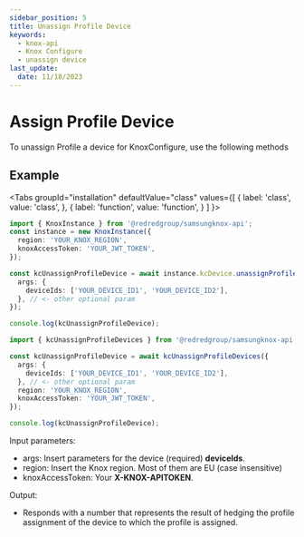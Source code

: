 ```yaml
---
sidebar_position: 5
title: Unassign Profile Device
keywords:
  - knox-api
  - Knox Configure
  - unassign device
last_update:
  date: 11/18/2023
---
```



# Assign Profile Device

To unassign Profile a device for KnoxConfigure, use the following methods

## Example

<Tabs
  groupId="installation"
  defaultValue="class"
  values={[
    { label: 'class', value: 'class', },
    { label: 'function', value: 'function', }
  ]
}>
<TabItem value="class">

```ts
import { KnoxInstance } from '@redredgroup/samsungknox-api';
const instance = new KnoxInstance({
  region: 'YOUR_KNOX_REGION',
  knoxAccessToken: 'YOUR_JWT_TOKEN',
});

const kcUnassignProfileDevice = await instance.kcDevice.unassignProfileDevices({
  args: {
    deviceIds: ['YOUR_DEVICE_ID1', 'YOUR_DEVICE_ID2'],
  }, // <- other optional param
});

console.log(kcUnassignProfileDevice);
```

</TabItem>

<TabItem value="function">

```ts
import { kcUnassignProfileDevices } from '@redredgroup/samsungknox-api';

const kcUnassignProfileDevice = await kcUnassignProfileDevices({
  args: {
    deviceIds: ['YOUR_DEVICE_ID1', 'YOUR_DEVICE_ID2'],
  }, // <- other optional param
  region: 'YOUR_KNOX_REGION',
  knoxAccessToken: 'YOUR_JWT_TOKEN',
});

console.log(kcUnassignProfileDevice);
```

</TabItem>
</Tabs>

Input parameters:

- args: Insert parameters for the device (required) **deviceIds**.
- region: Insert the Knox region. Most of them are EU (case insensitive)
- knoxAccessToken: Your **X-KNOX-APITOKEN**.

Output:

- Responds with a number that represents the result of hedging the profile assignment of the device to which the profile is assigned.
